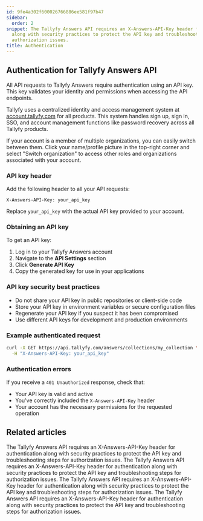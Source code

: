 ```yaml
---
id: 9fe4a302f600026766886ee581f97b47
sidebar:
  order: 2
snippet: The Tallyfy Answers API requires an X-Answers-API-Key header for authentication
  along with security practices to protect the API key and troubleshooting steps for
  authorization issues.
title: Authentication
---
```


## Authentication for Tallyfy Answers API

All API requests to Tallyfy Answers require authentication using an API key. This key validates your identity and permissions when accessing the API endpoints.

Tallyfy uses a centralized identity and access management system at [account.tallyfy.com](https://account.tallyfy.com) for all products. This system handles sign up, sign in, SSO, and account management functions like password recovery across all Tallyfy products.

If your account is a member of multiple organizations, you can easily switch between them. Click your name/profile picture in the top-right corner and select "Switch organization" to access other roles and organizations associated with your account.

### API key header

Add the following header to all your API requests:

```
X-Answers-API-Key: your_api_key
```

Replace `your_api_key` with the actual API key provided to your account.

### Obtaining an API key

To get an API key:

1. Log in to your Tallyfy Answers account
2. Navigate to the **API Settings** section
3. Click **Generate API Key**
4. Copy the generated key for use in your applications

### API key security best practices

- Do not share your API key in public repositories or client-side code
- Store your API key in environment variables or secure configuration files
- Regenerate your API key if you suspect it has been compromised
- Use different API keys for development and production environments

### Example authenticated request

```bash
curl -X GET https://api.tallyfy.com/answers/collections/my_collection \
  -H "X-Answers-API-Key: your_api_key"
```

### Authentication errors

If you receive a `401 Unauthorized` response, check that:
- Your API key is valid and active
- You've correctly included the `X-Answers-API-Key` header
- Your account has the necessary permissions for the requested operation


## Related articles
<CardGrid>
<LinkTitleCard header="<b>Answers > Authentication</b>" href="/products/answers/authentication/" > The Tallyfy Answers API requires an X-Answers-API-Key header for authentication along with security practices to protect the API key and troubleshooting steps for authorization issues. </LinkTitleCard>
<LinkTitleCard header="<b>Answers > Authentication</b>" href="/products/answers/authentication/" > The Tallyfy Answers API requires an X-Answers-API-Key header for authentication along with security practices to protect the API key and troubleshooting steps for authorization issues. </LinkTitleCard>
<LinkTitleCard header="<b>Answers > Authentication</b>" href="/products/answers/authentication/" > The Tallyfy Answers API requires an X-Answers-API-Key header for authentication along with security practices to protect the API key and troubleshooting steps for authorization issues. </LinkTitleCard>
<LinkTitleCard header="<b>Answers > Authentication</b>" href="/products/answers/authentication/" > The Tallyfy Answers API requires an X-Answers-API-Key header for authentication along with security practices to protect the API key and troubleshooting steps for authorization issues. </LinkTitleCard>
</CardGrid>
